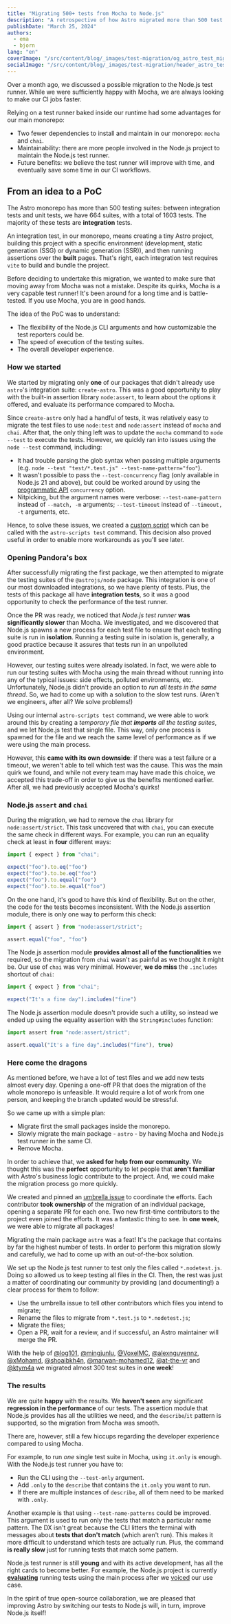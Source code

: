 ```yaml
---
title: "Migrating 500+ tests from Mocha to Node.js"
description: "A retrospective of how Astro migrated more than 500 test suites from Mocha to Node.js test runner."
publishDate: "March 25, 2024"
authors:
  - ema
  - bjorn
lang: "en"
coverImage: "/src/content/blog/_images/test-migration/og_astro_test_migration.webp"
socialImage: "/src/content/blog/_images/test-migration/header_astro_test_migration.webp"
---
```


Over a month ago, we discussed a possible migration to the Node.js test runner. While we were sufficiently happy with Mocha, we are always looking to make our CI jobs faster.

Relying on a test runner baked inside our runtime had some advantages for our main monorepo:
- Two fewer dependencies to install and maintain in our monorepo: `mocha` and `chai`.
- Maintainability: there are more people involved in the Node.js project to maintain the Node.js test runner.
- Future benefits: we believe the test runner will improve with time, and eventually save some time in our CI workflows.

## From an idea to a PoC

The Astro monorepo has more than 500 testing suites: between integration tests and unit tests, we have 664 suites, with a total of 1603 tests. The majority of these tests are **integration** tests.

An integration test, in our monorepo, means creating a tiny Astro project, building this project with a specific environment (development, static generation (SSG) or dynamic generation (SSR)), and then running assertions over the **built** pages. That's right, each integration test requires `vite` to build and bundle the project.

Before deciding to undertake this migration, we wanted to make sure that moving away from Mocha was not a mistake. Despite its quirks, Mocha is a very capable test runner! It's been around for a long time and is battle-tested. If you use Mocha, you are in good hands.

The idea of the PoC was to understand:
- The flexibility of the Node.js CLI arguments and how customizable the test reporters could be.
- The speed of execution of the testing suites.
- The overall developer experience.

### How we started

We started by migrating only **one** of our packages that didn't already use `astro`'s integration suite: `create-astro`. This was a good opportunity to play with the built-in assertion library `node:assert`, to learn about the options it offered, and evaluate its performance compared to Mocha.

Since `create-astro` only had a handful of tests, it was relatively easy to migrate the test files to use `node:test` and `node:assert` instead of `mocha` and `chai`. After that, the only thing left was to update the `mocha` command to `node --test` to execute the tests. However, we quickly ran into issues using the `node --test` command, including:

- It had trouble parsing the glob syntax when passing multiple arguments (e.g. `node --test "test/*.test.js" --test-name-pattern="foo"`).
- It wasn't possible to pass the `--test-concurrency` flag (only available in Node.js 21 and above), but could be worked around by using the [programmatic API](https://nodejs.org/api/test.html#testname-options-fn) `concurrency` option.
- Nitpicking, but the argument names were verbose: `--test-name-pattern` instead of `--match, -m` arguments; `--test-timeout` instead of `--timeout, -t` arguments, etc.

Hence, to solve these issues, we created a [custom script](https://github.com/withastro/astro/blob/3757a212c01cee03b8e96e1e9697a187ae7cc290/scripts/cmd/test.js) which can be called with the `astro-scripts test` command. This decision also proved useful in order to enable more workarounds as you'll see later.

### Opening Pandora's box

After successfully migrating the first package, we then attempted to migrate the testing suites of the `@astrojs/node` package. This integration is one of our most downloaded integrations, so we have plenty of tests. Plus, the tests of this package all have **integration tests**, so it was a good opportunity to check the performance of the test runner.

Once the PR was ready, we noticed that _Node.js test runner_ **was significantly slower** than Mocha. We investigated, and we discovered that Node.js spawns a new process for each test file to ensure that each testing suite is run in **isolation**. Running a testing suite in isolation is, generally, a good practice because it assures that tests run in an unpolluted environment.

However, our testing suites were already isolated. In fact, we were able to run our testing suites with Mocha using the main thread without running into any of the typical issues: side effects, polluted environments, etc. Unfortunately, Node.js didn't provide an option to _run all tests in the same thread_. So, we had to come up with a solution to the slow test runs. (Aren't we engineers, after all? We solve problems!)

Using our internal `astro-scripts test` command, we were able to work around this by creating a _temporary file that **imports** all the testing suites_, and we let Node.js test that single file. This way, only one process is spawned for the file and we reach the same level of performance as if we were using the main process.

However, this **came with its own downside**: if there was a test failure or a timeout, we weren't able to tell which test was the cause. This was the main quirk we found, and while not every team may have made this choice, we accepted this trade-off in order to give us the benefits mentioned earlier. After all, we had previously accepted Mocha's quirks!

### Node.js `assert` and `chai`

During the migration, we had to remove the `chai` library for `node:assert/strict`. This task uncovered that with `chai`, you can execute the same check in different ways. For example, you can run an equality check at least in **four** different ways:

```js
import { expect } from "chai";

expect("foo").to.eq("foo")
expect("foo").to.be.eq("foo")
expect("foo").to.equal("foo")
expect("foo").to.be.equal("foo")
```

On the one hand, it's good to have this kind of flexibility. But on the other, the code for the tests becomes inconsistent. With the Node.js assertion module, there is only one way to perform this check:

```js
import { assert } from "node:assert/strict";

assert.equal("foo", "foo")
```

The Node.js assertion module **provides almost all of the functionalities** we required, so the migration from `chai` wasn't as painful as we thought it might be. Our use of `chai` was very minimal. However, **we do miss** the `.includes` shortcut of `chai`:

```js
import { expect } from "chai";

expect("It's a fine day").includes("fine")
```

The Node.js assertion module doesn't provide such a utility, so instead we ended up using the equality assertion with the `String#includes` function:

```js
import assert from "node:assert/strict";

assert.equal("It's a fine day".includes("fine"), true)
```

### Here come the dragons

As mentioned before, we have a lot of test files and we add new tests almost every day. Opening a one-off PR that does the migration of the whole monorepo is unfeasible. It would require a lot of work from one person, and keeping the branch updated would be stressful.

So we came up with a simple plan:
- Migrate first the small packages inside the monorepo.
- Slowly migrate the main package - `astro` - by having Mocha and Node.js test runner in the same CI.
- Remove Mocha.

In order to achieve that, we **asked for help from our community**. We thought this was the **perfect** opportunity to let people that **aren't familiar** with Astro's business logic contribute to the project. And, we could make the migration process go more quickly.

We created and pinned an [umbrella issue](https://github.com/withastro/astro/issues/9873) to coordinate the efforts. Each contributor **took ownership** of the migration of an individual package, opening a separate PR for each one. Two new first-time contributors to the project even joined the efforts. It was a fantastic thing to see. In **one week**, we were able to migrate all packages!

Migrating the main package `astro` was a feat! It's the package that contains by far the highest number of tests. In order to perform this migration slowly and carefully, we had to come up with an out-of-the-box solution.

We set up the Node.js test runner to test only the files called `*.nodetest.js`. Doing so allowed us to keep testing all files in the CI. Then, the rest was just a matter of coordinating our community by providing (and documenting!) a clear process for them to follow:
- Use the umbrella issue to tell other contributors which files you intend to migrate;
- Rename the files to migrate from `*.test.js` to `*.nodetest.js`;
- Migrate the files;
- Open a PR, wait for a review, and if successful, an Astro maintainer will merge the PR.

With the help of [@log101](https://github.com/log101), [@mingjunlu](https://github.com/mingjunlu), [@VoxelMC](https://github.com/VoxelMC), [@alexnguyennz](https://github.com/alexnguyennz), [@xMohamd](https://github.com/xMohamd), [@shoaibkh4n](https://github.com/shoaibkh4n), [@marwan-mohamed12](https://github.com/marwan-mohamed12), [@at-the-vr](https://github.com/at-the-vr) and [@ktym4a](https://github.com/ktym4a) we migrated almost 300 test suites in **one week**!

### The results

We are quite **happy** with the results. We **haven't seen** any significant **regression in the performance** of our tests. The assertion module that Node.js provides has all the utilities we need, and the `describe`/`it` pattern is supported, so the migration from Mocha was smooth.

There are, however, still a few hiccups regarding the developer experience compared to using Mocha.

For example, to run *one* single test suite in Mocha, using `it.only` is enough. With the Node.js test runner you have to:
- Run the CLI using the `--test-only` argument.
- Add `.only` to the `describe` that contains the `it.only` you want to run.
- If there are multiple instances of `describe`, all of them need to be marked with `.only`.

Another example is that using `--test-name-patterns` could be improved. This argument is used to run only the tests that match a particular name pattern. The DX isn't great because the CLI litters the terminal with messages about **tests that don't match** (which aren't run). This makes it more difficult to understand which tests are actually run. Plus, the command **is really slow** just for running tests that match some pattern.

Node.js test runner is still **young** and with its active development, has all the right cards to become better. For example, the Node.js project is currently [**evaluating**](https://github.com/nodejs/node/pull/51579) running tests using the main process after we [voiced](https://github.com/nodejs/node/issues/51548) our use case.

In the spirit of true open-source collaboration, we are pleased that improving Astro by switching our tests to Node.js will, in turn, improve Node.js itself!

